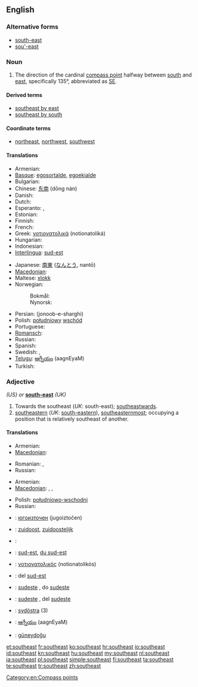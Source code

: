 {{wikipedia|dab=southeast}}
==English==

===Alternative forms===
* [[south-east]]
* [[sou'-east]]

===Noun===
{{en-noun}}

# The direction of the cardinal [[compass point]] halfway between [[south]] and [[east]], specifically 135°, abbreviated as [[SE]].

====Derived terms====
* [[southeast by east]]
* [[southeast by south]]

====Coordinate terms====
* {{sense|compass point}} [[northeast]], [[northwest]], [[southwest]]

====Translations====
{{trans-top|compass point}}
* Armenian: {{t|hy|հարավ-արևելք|tr=harav-arevelk’|sc=Armn}}
* [[Basque]]: [[egosortalde]], [[egoekialde]]
* Bulgarian: {{t-|bg|югоизток|m|tr=jugoiztok}}
* Chinese: [[东南]] (dōng nán)
* Danish: {{t|da|sydøst}}
* Dutch: {{t-|nl|zuidoosten|n}}
* Esperanto: {{t|eo|sudoriento}}, {{t|eo|sudeosto}}
* Estonian: {{t-|et|kagu}}
* Finnish: {{t+|fi|kaakko}}
* French: {{t+|fr|sud-est|m}}
* Greek: [[νοτιονατολικά]] (notionatoliká)
* Hungarian: {{t+|hu|délkelet}}
* Indonesian: {{t-|id|tenggara|xs=Indonesian}}
* [[Interlingua]]: [[sud-est]]
{{trans-mid}}
* Japanese: [[南東]] ([[なんとう]], nantō)
* [[Macedonian]]: {{t-|mk|југоисток|m|tr=jugoístok}}
* Maltese: [[xlokk]]
* Norwegian:
*: Bokmål: {{t|nb|sørøst}}
*: Nynorsk: {{t|nn|søraust}}
* Persian: {{fa-Arab|[[جنوب شرقی]]}} (jonoob-e-sharghi)
* Polish: [[południowy]] [[wschód]] {{m}}
* Portuguese: {{t+|pt|sudeste|m}}
* [[Romansch]]: {{t|rm|sidost}}
* Russian: {{t+|ru|юго-восток|m|tr=jugo-vostók}}
* Spanish: {{t-|es|sureste|m}}
* Swedish: {{t|sv|sydost}}, {{t|sv|sydöst}}
* [[Telugu]]: [[ఆగ్నేయం]] (aagnEyaM)
* Turkish: {{t+|tr|güneydoğu}}
{{trans-bottom}}

===Adjective===
{{infl|en|adjective}} ''(US) or'' '''[[south-east]]''' ''(UK)''

# Towards the southeast (''UK'': south-east); [[southeastwards]].
# [[southeastern]] (''UK'': [[south-eastern]]), [[southeasternmost]]; occupying a position that is relatively southeast of another.

====Translations====
{{trans-top|Towards the southeast}}
* Armenian: {{t|hy|հարավարևելյան|tr=haravarevelyan|sc=Armn}}
* [[Macedonian]]: {{t-|mk|југоисточно|tr=jugoístočno}}
{{trans-mid}}
* Romanian: {{t|ro|sudestic}}, {{t|ro|de sud-est}}
* Russian: {{t|ru|юго-восточный|tr=júgo-vostóčnyj}}
{{trans-bottom}}

{{trans-top|southeastern}}
* Armenian: {{t|hy|հարավարևելյան|tr=haravarevelyan|sc=Armn}}
* [[Macedonian]]: {{t|mk|југоисточен|m|tr=jugoístočen}},  {{t|mk|југоисточна|f|tr=jugoístočna}},  {{t-|mk|југоисточно|n|tr=jugoístočno}}
{{trans-mid}}
* Polish: [[południowo-wschodni]] {{m}}
* Russian: {{t|ru|юго-восточный|tr=júgo-vostóčnyj}}
{{trans-bottom}}

{{checktrans-top}}
* {{ttbc|bg}}: [[югоизточен]] (jugoiztočen) {{m}}
* {{ttbc|nl}}: [[zuidoost]], [[zuidoostelijk]]
* {{ttbc|eo}}: {{t-|eo|sudesta|xs=Esperanto}}
* {{ttbc|fr}}: [[sud-est]], [[du sud-est]]
* {{ttbc|el}}: [[νοτιονατολικός]] (notionatolikós)
* {{ttbc|ia}}: del [[sud-est]]
{{trans-mid}}
* {{ttbc|pt}}: [[sudeste]] {{m}} {{f}}, do [[sudeste]]
* {{ttbc|es}}: [[sudeste]] {{m}} {{f}}, del [[sudeste]]
* {{ttbc|sv}}: [[sydöstra]] (3)
* {{ttbc|te}}: [[ఆగ్నేయం]] (aagnEyaM)
* {{ttbc|tr}}: [[güneydoğu]]
{{trans-bottom}}

[[Category:en:Compass points]]

[[et:southeast]]
[[fr:southeast]]
[[ko:southeast]]
[[hr:southeast]]
[[io:southeast]]
[[id:southeast]]
[[kn:southeast]]
[[hu:southeast]]
[[my:southeast]]
[[nl:southeast]]
[[ja:southeast]]
[[pl:southeast]]
[[simple:southeast]]
[[fi:southeast]]
[[ta:southeast]]
[[te:southeast]]
[[tr:southeast]]
[[zh:southeast]]